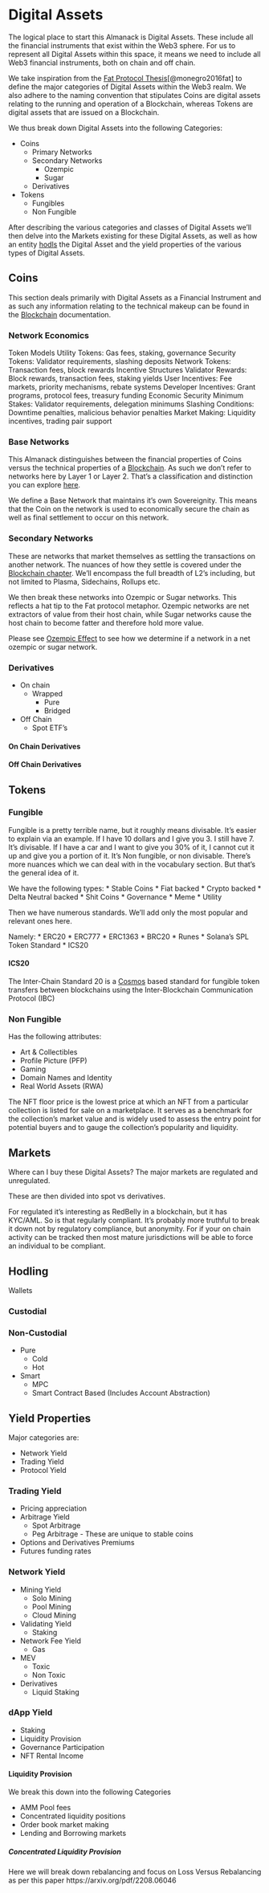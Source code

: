 # Digital Assets

The logical place to start this Almanack is Digital Assets. These include all the financial instruments that exist within the Web3 sphere. For us to represent all Digital Assets within this space, it means we need to include all Web3 financial instruments, both on chain and off chain. 

We take inspiration from the [Fat Protocol Thesis](https://www.usv.com/writing/2016/08/fat-protocols/)[@monegro2016fat] to define the major categories of Digital Assets within the Web3 realm. We also adhere to the naming convention that stipulates Coins are digital assets relating to the running and operation of a Blockchain, whereas Tokens are digital assets that are issued on a Blockchain. 

We thus break down Digital Assets into the following Categories:

* Coins 
    * Primary Networks
    * Secondary Networks
        * Ozempic
        * Sugar
    * Derivatives
* Tokens 
    * Fungibles
    * Non Fungible

After describing the various categories and classes of Digital Assets we'll then delve into the Markets existing for these Digital Assets, as well as how an entity [hodls](../essentials/terms.qmd#hodl) the Digital Asset and the yield properties of the various types of Digital Assets. 

## Coins
This section deals primarily with Digital Assets as a Financial Instrument and as such any information relating to the technical makeup can be found in the [Blockchain](../technical/blockchains.qmd) documentation. 

### Network Economics
Token Models
Utility Tokens: Gas fees, staking, governance Security Tokens: Validator requirements, slashing deposits Network Tokens: Transaction fees, block rewards
Incentive Structures
Validator Rewards: Block rewards, transaction fees, staking yields User Incentives: Fee markets, priority mechanisms, rebate systems Developer Incentives: Grant programs, protocol fees, treasury funding
Economic Security
Minimum Stakes: Validator requirements, delegation minimums Slashing Conditions: Downtime penalties, malicious behavior penalties Market Making: Liquidity incentives, trading pair support

### Base Networks
This Almanack distinguishes between the financial properties of Coins versus the technical properties of a [Blockchain](../technical/blockchains.qmd). As such we don't refer to networks here by Layer 1 or Layer 2. That's a classification and distinction you can explore [here](../essentials/terms.qmd#layer-1). 

We define a Base Network that maintains it's own Sovereignity. This means that the Coin on the network is used to economically secure the chain as well as final settlement to occur on this network. 

### Secondary Networks
These are networks that market themselves as settling the transactions on another network. The nuances of how they settle is covered under the [Blockchain chapter](../technical/blockchains.qmd). We'll encompass the full breadth of L2's including, but not limited to Plasma, Sidechains, Rollups etc. 

We then break these networks into Ozempic or Sugar networks. This reflects a hat tip to the Fat protocol metaphor. Ozempic networks are net extractors of value from their host chain, while Sugar networks cause the host chain to become fatter and therefore hold more value. 

Please see [Ozempic Effect](../financial/ratings.qmd/#ozempic-effect) to see how we determine if a network in a net ozempic or sugar network. 

### Derivatives

* On chain
    * Wrapped
        * Pure
        * Bridged
* Off Chain
    * Spot ETF's

#### On Chain Derivatives

#### Off Chain Derivatives

## Tokens

### Fungible
Fungible is a pretty terrible name, but it roughly means divisable. It's easier to explain via an example. If I have 10 dollars and I give you 3. I still have 7. It's divisable. If I have a car and I want to give you 30% of it, I cannot cut it up and give you a portion of it. It's Non fungible, or non divisable. There's more nuances which we can deal with in the vocabulary section. But that's the general idea of it. 

We have the following types:
* Stable Coins
    * Fiat backed
    * Crypto backed
    * Delta Neutral backed
* Shit Coins
    * Governance 
    * Meme
* Utility

Then we have numerous standards. We'll add only the most popular and relevant ones here.

Namely:
* ERC20
* ERC777
* ERC1363
* BRC20
* Runes
* Solana's SPL Token Standard
* ICS20

#### ICS20
The Inter-Chain Standard 20 is a [Cosmos](../financial/trollip_index.qmd#cosmos-hub) based standard for fungible token transfers between blockchains using the Inter-Blockchain Communication Protocol (IBC)

### Non Fungible
Has the following attributes:

* Art & Collectibles
* Profile Picture (PFP)
* Gaming
* Domain Names and Identity
* Real World Assets (RWA)


The NFT floor price is the lowest price at which an NFT from a particular collection is listed for sale on a marketplace. It serves as a benchmark for the collection's market value and is widely used to assess the entry point for potential buyers and to gauge the collection’s popularity and liquidity.

## Markets
Where can I buy these Digital Assets? The major markets are regulated and unregulated.

These are then divided into spot vs derivatives.

For regulated it's interesting as RedBelly in a blockchain, but it has KYC/AML. So is that regularly compliant. It's probably more truthful to break it down not by regulatory compliance, but anonymity. For if your on chain activity can be tracked then most mature jurisdictions will be able to force an individual to be compliant. 


## Hodling
Wallets

### Custodial

### Non-Custodial
* Pure
    * Cold
    * Hot
* Smart
    * MPC 
    * Smart Contract Based (Includes Account Abstraction)

## Yield Properties
Major categories are:

* Network Yield
* Trading Yield
* Protocol Yield


### Trading Yield
* Pricing appreciation
* Arbitrage Yield
    * Spot Arbitrage
    * Peg Arbitrage - These are unique to stable coins
* Options and Derivatives Premiums
* Futures funding rates

### Network Yield
* Mining Yield
    * Solo Mining
    * Pool Mining
    * Cloud Mining
* Validating Yield
    * Staking
* Network Fee Yield
    * Gas
* MEV
    * Toxic
    * Non Toxic
* Derivatives
    * Liquid Staking

### dApp Yield
* Staking
* Liquidity Provision
* Governance Participation
* NFT Rental Income

#### Liquidity Provision
We break this down into the following Categories

* AMM Pool fees
* Concentrated liquidity positions
* Order book market making
* Lending and Borrowing markets

##### Concentrated Liquidity Provision
Here we will break down rebalancing and focus on Loss Versus Rebalancing as per this paper https://arxiv.org/pdf/2208.06046
